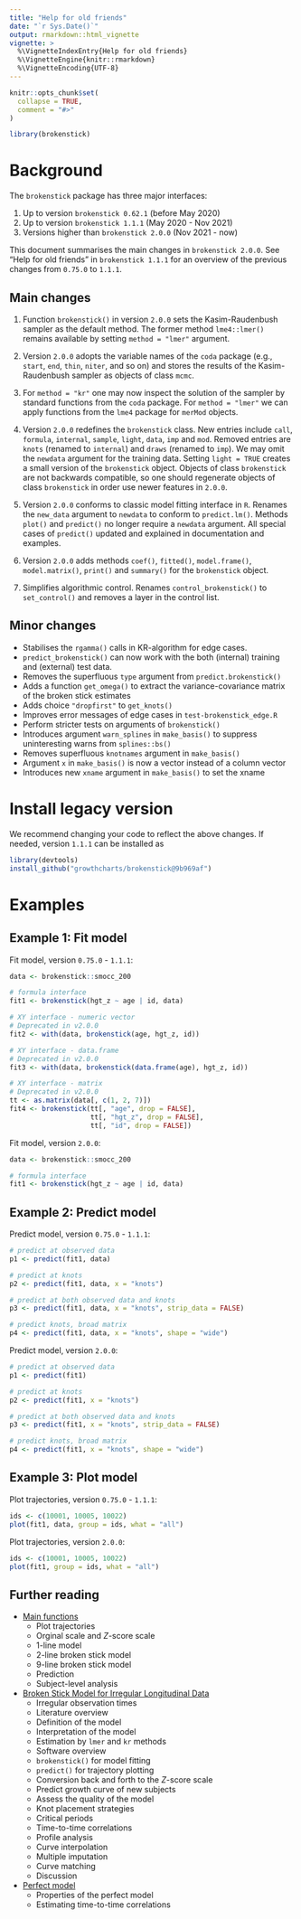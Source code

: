 ```yaml
---
title: "Help for old friends"
date: "`r Sys.Date()`"
output: rmarkdown::html_vignette
vignette: >
  %\VignetteIndexEntry{Help for old friends}
  %\VignetteEngine{knitr::rmarkdown}
  %\VignetteEncoding{UTF-8}
---
```



```r
knitr::opts_chunk$set(
  collapse = TRUE,
  comment = "#>"
)
```

```r
library(brokenstick)
```

# Background

The `brokenstick` package has three major interfaces:

1. Up to version `brokenstick 0.62.1` (before May 2020) 
2. Up to version `brokenstick 1.1.1` (May 2020 - Nov 2021) 
3. Versions higher than `brokenstick 2.0.0` (Nov 2021 - now)

This document summarises the main changes in `brokenstick 2.0.0`. See "Help for old friends" in `brokenstick 1.1.1` for an overview of the previous changes from `0.75.0` to `1.1.1`.

## Main changes

1. Function `brokenstick()` in version `2.0.0` sets the Kasim-Raudenbush sampler as the default method. The former method `lme4::lmer()` remains available by setting `method = "lmer"` argument. 

2. Version `2.0.0` adopts the variable names of the `coda` package (e.g., `start`, `end`, `thin`, `niter`, and so on) and stores the results of the Kasim-Raudenbush sampler as objects of class `mcmc`. 

3. For `method = "kr"` one may now inspect the solution of the sampler by standard functions from the `coda` package. For `method = "lmer"` we can apply functions from the `lme4` package for `merMod` objects. 

4. Version `2.0.0` redefines the `brokenstick` class. New entries include `call`, `formula`, `internal`, `sample`, `light`, `data`, `imp` and `mod`. Removed entries are `knots` (renamed to `internal`) and `draws` (renamed to `imp`). We may omit the `newdata` argument for the training data. Setting `light = TRUE` creates a small version of the `brokenstick` object. Objects of class `brokenstick` are not backwards compatible, so one should regenerate objects of class `brokenstick` in order use newer features in `2.0.0`.

5. Version `2.0.0` conforms to classic model fitting interface in `R`. Renames the `new_data` argument to `newdata` to conform to `predict.lm()`. Methods `plot()` and `predict()` no longer require a `newdata` argument. All special cases of `predict()` updated and explained in documentation and examples.

6. Version `2.0.0` adds methods `coef()`, `fitted()`, `model.frame()`, `model.matrix()`, `print()` and `summary()` for the `brokenstick` object.

7. Simplifies algorithmic control. Renames `control_brokenstick()` to `set_control()` and removes a layer in the control list.

## Minor changes

- Stabilises the `rgamma()` calls in KR-algorithm for edge cases.
- `predict_brokenstick()` can now work with the both (internal) training and (external) test data. 
- Removes the superfluous `type` argument from `predict.brokenstick()`
- Adds a function `get_omega()` to extract the variance-covariance matrix of the broken stick estimates
- Adds choice `"dropfirst"` to `get_knots()`
- Improves error messages of edge cases in `test-brokenstick_edge.R`
- Perform stricter tests on arguments of `brokenstick()`
- Introduces argument `warn_splines` in `make_basis()` to suppress uninteresting warns from `splines::bs()`
- Removes superfluous `knotnames` argument in `make_basis()`
- Argument `x` in `make_basis()` is now a vector instead of a column vector
- Introduces new `xname` argument in `make_basis()` to set the xname


# Install legacy version

We recommend changing your code to reflect the above changes. If needed, version `1.1.1` can be installed as

```r
library(devtools)
install_github("growthcharts/brokenstick@9b969af")
```

# Examples

## Example 1: Fit model

Fit model, version `0.75.0` - `1.1.1`:

```r
data <- brokenstick::smocc_200

# formula interface
fit1 <- brokenstick(hgt_z ~ age | id, data)

# XY interface - numeric vector
# Deprecated in v2.0.0
fit2 <- with(data, brokenstick(age, hgt_z, id))

# XY interface - data.frame
# Deprecated in v2.0.0
fit3 <- with(data, brokenstick(data.frame(age), hgt_z, id))

# XY interface - matrix
# Deprecated in v2.0.0
tt <- as.matrix(data[, c(1, 2, 7)])
fit4 <- brokenstick(tt[, "age", drop = FALSE],
                    tt[, "hgt_z", drop = FALSE],
                    tt[, "id", drop = FALSE])
```

Fit model, version `2.0.0`:


```r
data <- brokenstick::smocc_200

# formula interface
fit1 <- brokenstick(hgt_z ~ age | id, data)
```


## Example 2: Predict model

Predict model, version `0.75.0` - `1.1.1`:

```r
# predict at observed data
p1 <- predict(fit1, data)

# predict at knots
p2 <- predict(fit1, data, x = "knots")

# predict at both observed data and knots
p3 <- predict(fit1, data, x = "knots", strip_data = FALSE)

# predict knots, broad matrix
p4 <- predict(fit1, data, x = "knots", shape = "wide")
```

Predict model, version `2.0.0`:

```r
# predict at observed data
p1 <- predict(fit1)

# predict at knots
p2 <- predict(fit1, x = "knots")

# predict at both observed data and knots
p3 <- predict(fit1, x = "knots", strip_data = FALSE)

# predict knots, broad matrix
p4 <- predict(fit1, x = "knots", shape = "wide")
```

## Example 3: Plot model

Plot trajectories, version `0.75.0` - `1.1.1`:

```r
ids <- c(10001, 10005, 10022)
plot(fit1, data, group = ids, what = "all")
```

Plot trajectories, version `2.0.0`:

```r
ids <- c(10001, 10005, 10022)
plot(fit1, group = ids, what = "all")
```


## Further reading

* [Main functions](mainfunctions.html)
    + Plot trajectories
    + Orginal scale and $Z$-score scale
    + 1-line model
    + 2-line broken stick model
    + 9-line broken stick model
    + Prediction
    + Subject-level analysis

* [Broken Stick Model for Irregular Longitudinal Data](brokenstick-article.html)
    + Irregular observation times
    + Literature overview
    + Definition of the model
    + Interpretation of the model
    + Estimation by `lmer` and `kr` methods
    + Software overview
    + `brokenstick()` for model fitting
    + `predict()` for trajectory plotting
    + Conversion back and forth to the $Z$-score scale
    + Predict growth curve of new subjects
    + Assess the quality of the model
    + Knot placement strategies
    + Critical periods
    + Time-to-time correlations
    + Profile analysis
    + Curve interpolation
    + Multiple imputation
    + Curve matching
    + Discussion

* [Perfect model](perfectmodel.html)
    + Properties of the perfect model
    + Estimating time-to-time correlations
